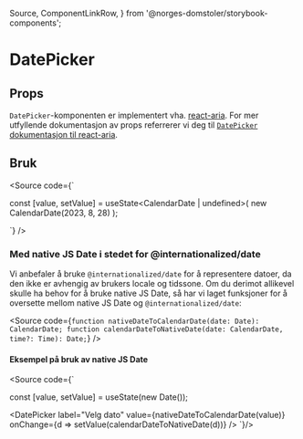   Source,
  ComponentLinkRow,
} from '@norges-domstoler/storybook-components';

<Meta of={DatePickerStories} />

# DatePicker

<ComponentLinkRow
  docsHref="https://design.domstol.no/987b33f71/p/73c4d3-datepicker/b/369590"
  figmaHref="https://www.figma.com/file/ewqSDmkgqDQ5PyOsRp4V5b/DDS-Komponenter?type=design&node-id=417%3A16&mode=design&t=yAZzSopZv7pOdHLa-1"
  githubHref="https://github.com/domstolene/designsystem/tree/main/packages/components/src/components/date-inputs/DatePicker"
  storybookHref="https://domstolene.github.io/designsystem/?path=/story/dds-components-datepicker--default"
/>

## Props

`DatePicker`-komponenten er implementert vha. [react-aria](https://react-spectrum.adobe.com/react-aria).
For mer utfyllende dokumentasjon av props referrerer vi deg til [`DatePicker` dokumentasjon til react-aria](https://react-spectrum.adobe.com/react-aria/DatePicker.html#props).

<Canvas>
  <Story of={DatePickerStories.Default} />
</Canvas>
<Controls of={DatePickerStories.Default} />

## Bruk

<Source
  code={`

const [value, setValue] = useState<CalendarDate | undefined>(
new CalendarDate(2023, 8, 28)
);

<DatePicker label="Velg dato" value={value} onChange={setValue} />
`} />

### Med native JS Date i stedet for @internationalized/date

Vi anbefaler å bruke `@internationalized/date` for å representere datoer, da den ikke er avhengig av brukers locale og tidssone.
Om du derimot allikevel skulle ha behov for å bruke native JS Date, så har vi laget funksjoner for å oversette mellom native JS Date og `@internationalized/date`:

<Source
  code={`
function nativeDateToCalendarDate(date: Date): CalendarDate;
function calendarDateToNativeDate(date: CalendarDate, time?: Time): Date;
`}
/>

#### Eksempel på bruk av native JS Date

<Source code={`

const [value, setValue] = useState<Date>(new Date());

<DatePicker
  label="Velg dato"
  value={nativeDateToCalendarDate(value)}
  onChange={d => setValue(calendarDateToNativeDate(d))}
/>
`}/>
